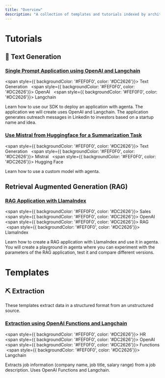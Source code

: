 ```yaml
---
title: "Overview"
description: "A collection of templates and tutorials indexed by architecture."
---
```


# Tutorials
## 📝 Text Generation
### [Single Prompt Application using OpenAI and Langchain](/developer_guides/tutorials/first-app-with-langchain)
<span style={{ backgroundColor: '#FEF0F0', color: '#DC2626'}}> Text Generation </span> <span>&nbsp;</span> <span style={{ backgroundColor: '#FEF0F0', color: '#DC2626'}}> OpenAI </span> <span>&nbsp;</span>  <span style={{ backgroundColor: '#FEF0F0', color: '#DC2626'}}> Langchain </span><span>&nbsp;</span>

Learn how to use our SDK to deploy an application with agenta. The application we will create uses OpenAI and Langchain. The application generates outreach messages in Linkedin to investors based on a startup name and idea. 
### [Use Mistral from Huggingface for a Summarization Task](/developer_guides/tutorials/deploy-mistral-model)
<span style={{ backgroundColor: '#FEF0F0', color: '#DC2626'}}> Text Generation </span> <span>&nbsp;</span> <span style={{ backgroundColor: '#FEF0F0', color: '#DC2626'}}> Mistral </span> <span>&nbsp;</span>  <span style={{ backgroundColor: '#FEF0F0', color: '#DC2626'}}> Hugging Face </span><span>&nbsp;</span>

Learn how to use a custom model with agenta.

## Retrieval Augmented Generation (RAG)
### [RAG Application with LlamaIndex](/developer_guides/tutorials/build-rag-application)
<span style={{ backgroundColor: '#FEF0F0', color: '#DC2626'}}> Sales </span> <span>&nbsp;</span> <span style={{ backgroundColor: '#FEF0F0', color: '#DC2626'}}> OpenAI </span> <span>&nbsp;</span>  <span style={{ backgroundColor: '#FEF0F0', color: '#DC2626'}}> RAG </span><span>&nbsp;</span><span style={{ backgroundColor: '#FEF0F0', color: '#DC2626'}}> LlamaIndex </span>

Learn how to create a RAG application with LlamaIndex and use it in agenta. You will create a playground in agenta where you can experiment with the parameters of the RAG application, test it and compare different versions.

# Templates
## ⛏️ Extraction

These templates extract data in a structured format from an unstructured source.
### [Extraction using OpenAI Functions and Langchain](/cookbook/extract_job_information)

<span style={{ backgroundColor: '#FEF0F0', color: '#DC2626'}}> HR </span> <span>&nbsp;</span> <span style={{ backgroundColor: '#FEF0F0', color: '#DC2626'}}> OpenAI </span> <span>&nbsp;</span>  <span style={{ backgroundColor: '#FEF0F0', color: '#DC2626'}}> Functions </span><span>&nbsp;</span><span style={{ backgroundColor: '#FEF0F0', color: '#DC2626'}}> Langchain </span>


Extracts job information (company name, job title, salary range) from a job description. Uses OpenAI Functions and Langchain.
